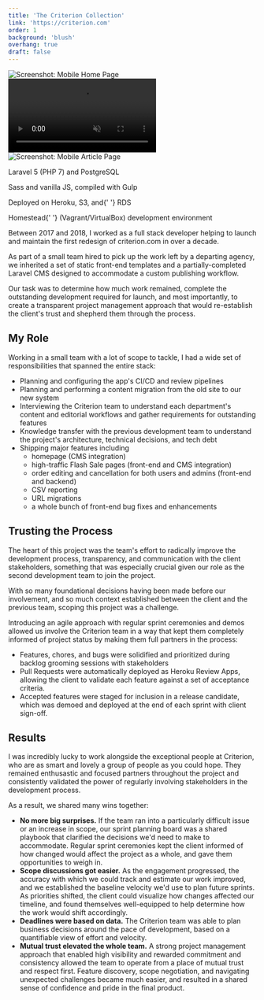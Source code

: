 ```yaml
---
title: 'The Criterion Collection'
link: 'https://criterion.com'
order: 1
background: 'blush'
overhang: true
draft: false
---
```




<Gallery>
  <GalleryItem>
    <Browser>
      <Still src={imageDesktopCriterionHome} alt="Screenshot: Desktop Home Page"  />
    </Browser>
  </GalleryItem>

<GalleryItem>
  <Device>
    <img src={imageMobileCriterionHome} alt="Screenshot: Mobile Home Page" />
  </Device>
</GalleryItem>

<GalleryItem>
  <Browser>
    <Still src={imageDesktopCriterionFilm} alt="Screenshot: Desktop Film Page" />
  </Browser>
</GalleryItem>

<GalleryItem>
  <Browser>
    <Video autoPlay loop muted>
      <source src={videoCriterionMP4Slideshow} type="video/mp4" />
    </Video>
  </Browser>
</GalleryItem>

<GalleryItem>
  <Device>
    <img src={imageMobileCriterionArticle} alt="Screenshot: Mobile Article Page" />
  </Device>
</GalleryItem>

<GalleryItem>
  <Browser>
    <Still
      src={imageDesktopCriterionCollection}
      alt="Screenshot: Desktop Collection Page"
    />
  </Browser>
</GalleryItem>

</Gallery>

<PostColumn theme={_frontmatter.background}>

<Stack theme={_frontmatter.background}>
  <List>
    <ListItem>
      <p>Laravel 5 (PHP 7) and PostgreSQL</p>
    </ListItem>
    <ListItem>
      <p>Sass and vanilla JS, compiled with Gulp</p>
    </ListItem>
    <ListItem>
      <p>
        Deployed on Heroku, S3, and{' '}
        <Link to="https://aws.amazon.com/rds/">RDS</Link>
      </p>
    </ListItem>
    <ListItem>
      <p>
        <Link to="https://github.com/laravel/homestead">Homestead</Link>{' '}
        (Vagrant/VirtualBox) development environment
      </p>
    </ListItem>
  </List>
</Stack>

<Markdown>

Between 2017 and 2018, I worked as a full stack developer helping to launch and maintain the first redesign of <Link to="https://criterion.com">criterion.com</Link> in over a decade.

As part of a small team hired to pick up the work left by a departing agency, we inherited a set of static front-end templates and a partially-completed Laravel CMS designed to accommodate a custom publishing workflow.

Our task was to determine how much work remained, complete the outstanding development required for launch, and most importantly, to create a transparent project management approach that would re-establish the client's trust and shepherd them through the process.

## My Role

Working in a small team with a lot of scope to tackle, I had a wide set of responsibilities that spanned the entire stack:

- Planning and configuring the app's CI/CD and review pipelines
- Planning and performing a content migration from the old site to our new system
- Interviewing the Criterion team to understand each department's content and editorial workflows and gather requirements for outstanding features
- Knowledge transfer with the previous development team to understand the project's architecture, technical decisions, and tech debt
- Shipping major features including
  - homepage (CMS integration)
  - high-traffic Flash Sale pages (front-end and CMS integration)
  - order editing and cancellation for both users and admins (front-end and backend)
  - CSV reporting
  - URL migrations
  - a whole bunch of front-end bug fixes and enhancements

</Markdown>

<Browser description="A partial view of Criterion's Flash Sale page. This event is held twice a year and drives huge bursts of traffic to the site for 24 hours at a time.">
  <Still
    src={imageDesktopCriterionFlashSale}
    alt="Screenshot: 24-Hour Flash Sale page"
  />
</Browser>

<Markdown>

## Trusting the Process

The heart of this project was the team's effort to radically improve the development process, transparency, and communication with the client stakeholders, something that was especially crucial given our role as the second development team to join the project.

With so many foundational decisions having been made before our involvement, and so much context established between the client and the previous team, scoping this project was a challenge.

Introducing an agile approach with regular sprint ceremonies and demos allowed us involve the Criterion team in a way that kept them completely informed of project status by making them full partners in the process:

- Features, chores, and bugs were solidified and prioritized during backlog grooming sessions with stakeholders
- Pull Requests were automatically deployed as Heroku Review Apps, allowing the client to validate each feature against a set of acceptance criteria.
- Accepted features were staged for inclusion in a release candidate, which was demoed and deployed at the end of each sprint with client sign-off.

## Results

I was incredibly lucky to work alongside the exceptional people at Criterion, who are as smart and lovely a group of people as you could hope. They remained enthusastic and focused partners throughout the project and consistently validated the power of regularly involving stakeholders in the development process.

As a result, we shared many wins together:

- **No more big surprises.** If the team ran into a particularly difficult issue or an increase in scope, our sprint planning board was a shared playbook that clarified the decisions we'd need to make to accommodate. Regular sprint ceremonies kept the client informed of how changed would affect the project as a whole, and gave them opportunities to weigh in.
- **Scope discussions got easier.** As the engagement progressed, the accuracy with which we could track and estimate our work improved, and we established the baseline velocity we'd use to plan future sprints. As priorities shifted, the client could visualize how changes affected our timeline, and found themselves well-equipped to help determine how the work would shift accordingly.
- **Deadlines were based on data.** The Criterion team was able to plan business decisions around the pace of development, based on a quantifiable view of effort and velocity.
- **Mutual trust elevated the whole team.** A strong project management approach that enabled high visibility and rewarded commitment and consistency allowed the team to operate from a place of mutual trust and respect first. Feature discovery, scope negotiation, and navigating unexpected challenges became much easier, and resulted in a shared sense of confidence and pride in the final product.

</Markdown>

</PostColumn>
